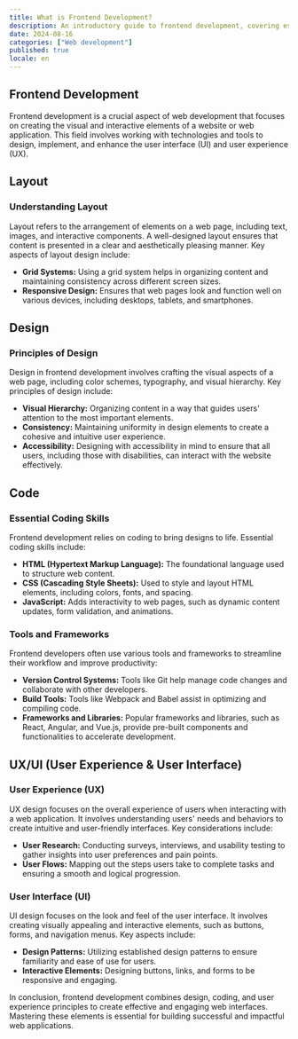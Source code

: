 ```yaml
---
title: What is Frontend Development?
description: An introductory guide to frontend development, covering essential concepts, tools, and best practices for building effective and engaging user interfaces. Learn the fundamentals to start your journey in web development.
date: 2024-08-16
categories: ["Web development"]
published: true
locale: en
---
```


## Frontend Development

Frontend development is a crucial aspect of web development that focuses on creating the visual and interactive elements of a website or web application. This field involves working with technologies and tools to design, implement, and enhance the user interface (UI) and user experience (UX).

## Layout

### Understanding Layout

Layout refers to the arrangement of elements on a web page, including text, images, and interactive components. A well-designed layout ensures that content is presented in a clear and aesthetically pleasing manner. Key aspects of layout design include:

- **Grid Systems:** Using a grid system helps in organizing content and maintaining consistency across different screen sizes.
- **Responsive Design:** Ensures that web pages look and function well on various devices, including desktops, tablets, and smartphones.

## Design

### Principles of Design

Design in frontend development involves crafting the visual aspects of a web page, including color schemes, typography, and visual hierarchy. Key principles of design include:

- **Visual Hierarchy:** Organizing content in a way that guides users' attention to the most important elements.
- **Consistency:** Maintaining uniformity in design elements to create a cohesive and intuitive user experience.
- **Accessibility:** Designing with accessibility in mind to ensure that all users, including those with disabilities, can interact with the website effectively.

## Code

### Essential Coding Skills

Frontend development relies on coding to bring designs to life. Essential coding skills include:

- **HTML (Hypertext Markup Language):** The foundational language used to structure web content.
- **CSS (Cascading Style Sheets):** Used to style and layout HTML elements, including colors, fonts, and spacing.
- **JavaScript:** Adds interactivity to web pages, such as dynamic content updates, form validation, and animations.

### Tools and Frameworks

Frontend developers often use various tools and frameworks to streamline their workflow and improve productivity:

- **Version Control Systems:** Tools like Git help manage code changes and collaborate with other developers.
- **Build Tools:** Tools like Webpack and Babel assist in optimizing and compiling code.
- **Frameworks and Libraries:** Popular frameworks and libraries, such as React, Angular, and Vue.js, provide pre-built components and functionalities to accelerate development.

## UX/UI (User Experience & User Interface)

### User Experience (UX)

UX design focuses on the overall experience of users when interacting with a web application. It involves understanding users' needs and behaviors to create intuitive and user-friendly interfaces. Key considerations include:

- **User Research:** Conducting surveys, interviews, and usability testing to gather insights into user preferences and pain points.
- **User Flows:** Mapping out the steps users take to complete tasks and ensuring a smooth and logical progression.

### User Interface (UI)

UI design focuses on the look and feel of the user interface. It involves creating visually appealing and interactive elements, such as buttons, forms, and navigation menus. Key aspects include:

- **Design Patterns:** Utilizing established design patterns to ensure familiarity and ease of use for users.
- **Interactive Elements:** Designing buttons, links, and forms to be responsive and engaging.

In conclusion, frontend development combines design, coding, and user experience principles to create effective and engaging web interfaces. Mastering these elements is essential for building successful and impactful web applications.
